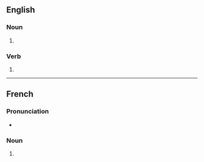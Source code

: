 ==English==

===Noun===
{{head|en|noun plural form}}

# {{plural of|jupe|lang=en}}

===Verb===
{{head|en|verb form}}

# {{en-third-person singular of|jupe}}

----

==French==

===Pronunciation===
* {{IPA|/ʒyp/|lang=fr}}

===Noun===
{{head|fr|noun plural form|g=f}}

# {{plural of|jupe|lang=fr}}